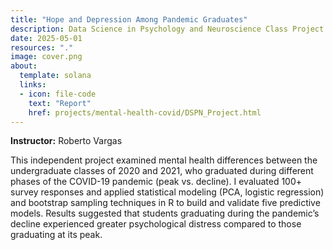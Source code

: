 ```yaml
---
title: "Hope and Depression Among Pandemic Graduates"
description: Data Science in Psychology and Neuroscience Class Project
date: 2025-05-01
resources: "."
image: cover.png
about: 
  template: solana
  links: 
  - icon: file-code
    text: "Report"
    href: projects/mental-health-covid/DSPN_Project.html
---
```


**Instructor:** Roberto Vargas

This independent project examined mental health differences between the undergraduate classes of 2020 and 2021, who graduated during different phases of the COVID-19 pandemic (peak vs. decline). I evaluated 100+ survey responses and applied statistical modeling (PCA, logistic regression) and bootstrap sampling techniques in R to build and validate five predictive models. Results suggested that students graduating during the pandemic’s decline experienced greater psychological distress compared to those graduating at its peak.
